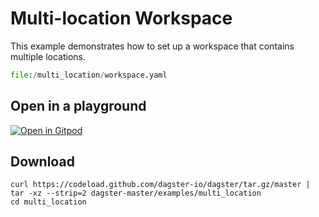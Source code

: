 
# Multi-location Workspace

<ExampleReferenceLink filePath="examples/multi_location" />

This example demonstrates how to set up a workspace that contains multiple locations.

```python literalinclude caption=workspace.yaml
file:/multi_location/workspace.yaml
```

## Open in a playground

[![Open in Gitpod](https://gitpod.io/button/open-in-gitpod.svg)](https://gitpod.io/#EXAMPLE=multi_location/https://github.com/dagster-io/dagster)

## Download

```
curl https://codeload.github.com/dagster-io/dagster/tar.gz/master | tar -xz --strip=2 dagster-master/examples/multi_location
cd multi_location
```
